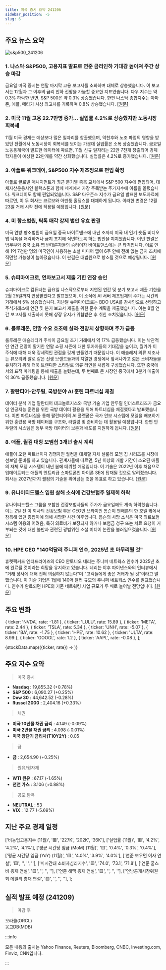 ```yaml
---
title: 미국 증시 요약 241206
sidebar_position: -5
slug: 6
---
```


## 주요 뉴스 요약

![s&p500_241206](/map/241206.png)

### 1. **나스닥·S&P500, 고용지표 발표로 연준 금리인하 기대감 높아져 주간 상승 마감**

금요일 미국 증시는 연말 마지막 고용 보고서를 소화하며 대체로 상승했습니다. 이 보고서는 12월과 그 이후의 금리 인하 전망을 가늠할 중요한 지표였습니다.
다우 지수는 약 0.3% 하락한 반면, S&P 500은 약 0.3% 상승했습니다. 한편 나스닥 종합지수는 아마존, 애플, 메타가 사상 최고치를 기록하며 0.8% 상승했습니다. [[원문]](https://finance.yahoo.com/news/live/stock-market-today-nasdaq-sp-500-pop-to-strong-weekly-gains-after-jobs-report-boosts-fed-rate-cut-odds-143107446.html)

### 2. **미국 11월 고용 22.7만명 증가... 실업률 4.2%로 상승했지만 노동시장 회복세**

11월 미국 경제는 예상보다 많은 일자리를 창출했으며, 악천후와 노조 파업의 영향을 받았던 전월에서 노동시장이 회복세를 보이는 가운데 실업률은 소폭 상승했습니다. 금요일 노동통계국이 발표한 데이터에 따르면, 11월 신규 일자리는 22만 7천개 창출되어 경제학자들이 예상한 22만개를 약간 상회했습니다. 실업률은 4.2%로 증가했습니다. [[원문]](https://finance.yahoo.com/news/us-economy-adds-227000-jobs-in-november-unemployment-rate-rises-to-42-as-labor-market-rebounds-133402055.html)

### 3. **아폴로·워크데이, S&P500 지수 재조정으로 편입 확정**

아폴로 글로벌 매니지먼트가 최근 분기별 종목 교체에서 S&P 500 지수에 편입되어, 대체자산운용사인 블랙스톤과 함께 세계에서 가장 주목받는 주가지수에 이름을 올렸습니다. 워크데이도 함께 편입되었습니다. S&P 다우존스 지수가 금요일 발표한 보도자료에 따르면, 이 두 회사는 코르보와 아멘툼 홀딩스를 대체하게 됩니다. 이러한 변경은 12월 23일 거래 시작 전에 적용될 예정입니다. [[원문]](https://www.bloomberg.com/news/articles/2024-12-06/apollo-and-workday-to-join-s-p-500-after-index-rebalancing?srnd=phx-markets&embedded-checkout=true)

### 4. **미 항소법원, 틱톡 매각 강제 법안 유효 판결**

미국 연방 항소법원이 금요일 중국 바이트댄스에 내년 초까지 미국 내 인기 숏폼 비디오 앱 틱톡을 매각하거나 금지 조치에 직면하도록 하는 법안을 지지했습니다. 이번 판결은 법무부와 중국 소유 앱 반대론자들의 승리이자 바이트댄스에는 큰 타격입니다. 이로 인해 1억 7천만 명의 미국인이 사용하는 소셜 미디어 앱이 6주 안에 전례 없는 금지 조치에 직면할 가능성이 높아졌습니다. 이 판결은 대법원으로 항소될 것으로 예상됩니다. [[원문]](https://www.reuters.com/legal/us-appeals-court-upholds-tiktok-law-forcing-its-sale-2024-12-06/)

### 5. **슈퍼마이크로, 연차보고서 제출 기한 연장 승인**

슈퍼마이크로 컴퓨터는 금요일 나스닥으로부터 지연된 연간 및 분기 보고서 제출 기한을 2월 25일까지 연장받았다고 발표했으며, 이 소식에 AI 서버 제조업체의 주가는 시간외 거래에서 5% 상승했습니다. 지난달 슈퍼마이크로는 BDO USA를 감사인으로 선임하고 주식거래소에 연간 및 분기 보고서 제출을 위한 준수 계획을 제출했습니다. 이는 8월 연간 보고서를 제출하지 못해 상장 유지가 위협받은 후 취한 조치였습니다. [[원문]](https://www.reuters.com/technology/super-micro-computer-gets-extension-file-delayed-annual-report-2024-12-06/)

### 6. **룰루레몬, 연말 수요 호조에 실적·전망치 상향하며 주가 급등**

룰루레몬 애슬레티카 주식이 금요일 조기 거래에서 약 17% 급등했습니다. 이는 낙관적인 연간 전망이 활기찬 연말 쇼핑 시즌에 대한 투자자들의 기대감을 높이고, 월가가 이 주식에 대해 더욱 강세적인 관점을 갖게 만들었기 때문입니다. 이 애슬레저 의류 제조사는 뷰오리와 알로 같은 신생 브랜드들과의 치열한 경쟁에서 앞서나가고 젊은 소비자들을 유치하기 위해 더욱 트렌디한 스타일로 의류 라인을 새롭게 구성했습니다. 또한 중국에서의 표적 마케팅을 통해 매출을 늘렸는데, 두 번째로 큰 시장인 중국에서 3분기 매출이 약 36% 급증했습니다. [[원문]](https://www.reuters.com/business/retail-consumer/lululemon-shares-surge-holiday-demand-helps-lift-forecast-results-2024-12-06/)

### 7. **팔란티어-안두릴, 국방분야 AI 훈련 파트너십 체결**

데이터 분석 기업 팔란티어 테크놀로지스와 국방 기술 기업 안두릴 인더스트리즈가 금요일 인공지능 훈련을 위한 국방 데이터 활용을 위해 파트너십을 체결했다고 발표했습니다. 이번 파트너십을 통해 팔란티어의 AI 플랫폼은 국가 안보 시스템에 모델을 배포하기 위한 훈련용 국방 데이터를 구조화, 라벨링 및 준비하는 데 활용될 예정입니다. 한편 안두릴의 시스템은 정부 국방 데이터의 보존과 배포를 지원하게 됩니다. [[원문]](https://www.reuters.com/technology/artificial-intelligence/palantir-anduril-sign-partnership-ai-training-defense-2024-12-06/)

### 8. **애플, 퀄컴 대항 모뎀칩 3개년 출시 계획**

애플이 오랜 파트너이자 경쟁자인 퀄컴을 대체할 자체 셀룰러 모뎀 칩 시리즈를 시장에 선보일 준비를 하고 있습니다. 관계자들에 따르면, 5년 이상의 개발 기간이 소요된 애플의 자체 모뎀 시스템이 내년 봄에 데뷔할 예정입니다. 이 기술은 2022년 이후 처음으로 업데이트되는 애플의 엔트리급 스마트폰인 아이폰 SE에 탑재될 것으로 알려졌습니다. 회사는 2027년까지 퀄컴의 기술을 뛰어넘는 것을 목표로 하고 있습니다. [[원문]](https://www.bloomberg.com/news/articles/2024-12-06/apple-s-three-year-modem-road-map-company-plans-to-beat-qualcomm-by-2027)

### 9. **유나이티드헬스 임원 살해 소식에 건강보험주 일제히 하락**

유나이티드헬스 그룹을 포함한 건강보험사들의 주가가 금요일에도 계속 하락했습니다. 이는 2일 전 이 회사의 건강보험 부문 CEO인 브라이언 톰슨이 맨해튼의 한 호텔 밖에서 잠복해 있던 총잡이에 의해 사망한 사건 이후입니다. 톰슨의 사망 소식은 미국 의료보험 시스템 이용의 어려움, 특히 의료비가 보장되지 않거나 보험금 청구 또는 치료 요청이 거부되는 것에 대한 불만과 관련된 광범위한 소셜 미디어 논란을 불러일으켰습니다. [[원문]](https://www.reuters.com/business/healthcare-pharmaceuticals/health-insurer-shares-fall-after-unitedhealth-exec-murder-2024-12-06/)

### 10. **HPE CEO "140억달러 주니퍼 인수, 2025년 초 마무리될 것"**

휴렛팩커드 엔터프라이즈의 CEO 안토니오 네리는 주니퍼 네트웍스 인수가 2025년 초에 완료될 것이라는 희망을 유지하고 있습니다. 네리는 야후 파이낸스와의 인터뷰에서 "거래 성사에 대해 전혀 의심하지 않는다"며 "고객들에게 좋은 거래가 될 것"이라고 말했습니다. 이 기술 기업은 1월에 140억 달러 규모의 주니퍼 네트웍스 인수를 발표했습니다. 인수가 완료되면 HPE의 기존 네트워킹 사업 규모가 두 배로 늘어날 전망입니다. [[원문]](https://finance.yahoo.com/news/hpe-ceo-on-14-billion-juniper-deal-it-should-close-in-early-2025-215810121.html)

## 주요 변화

  { ticker: 'NVDA', rate: -1.81 },
  { ticker: 'LULU', rate: 15.89 },
  { ticker: 'META', rate: 2.44 },
  { ticker: 'TSLA', rate: 5.34 },
  { ticker: 'UNH', rate: -5.07 },
  { ticker: 'BA', rate: -1.75 },
  { ticker: 'HPE', rate: 10.62 },
  { ticker: 'ULTA', rate: 8.99 },
  { ticker: 'GOOGL', rate: 1.2 },
  { ticker: 'AAPL', rate: -0.08 },
];

{stockData.map(({ticker, rate}) => <StockCardMini key={ticker} ticker={ticker} rate={rate}></StockCardMini>)}

## 주요 지수 요약

> 미국 증시

- **Nasdaq** : 19,855.32 (+0.78%)
- **S&P 500** : 6,090.27 (+0.25%)
- **Dow 30** : 44,642.52 (-0.28%)
- **Russel 2000** : 2,404.16 (+0.33%)

> 채권

- **미국 10년물 채권 금리** : 4.149 (-0.09%)
- **미국 2년물 채권 금리** : 4.098 (-0.01%)
- **미국 장단기 금리차(T10Y2Y)** : 0.05

> 금

- **금** : 2,654.90 (+0.25%)

> 원유/원자재

- **WTI 원유** : 67.17 (-1.65%)
- **천연 가스** : 3.106 (+0.88%)

> 공포 탐욕

- **NEUTRAL** : 53
- **VIX** : 12.77 (-5.69%)

## 지난 주요 경제 일정

  ['비농업고용지수 (11월)', '🟥', '227K', '202K', '36K'],
  ['실업률 (11월)', '🟥', '4.2%', '4.2%', '4.1%'],
  ['평균 시간당 임금 (MoM) (11월)', '🟨', '0.4%', '0.3%', '0.4%'],
  ['평균 시간당 임금 (YoY) (11월)', '🟨', '4.0%', '3.9%', '4.0%'],
  ['연준 보우먼 이사 연설', '🟨', '', '', ''],
  ['미시간대 소비자심리지수', '🟨', '74.0', '73.1', '71.8'],
  ['연준 굴스비 총재 연설', '🟨', '', '', ''],
  ['연준 해맥 총재 연설', '🟨', '', '', ''],
  ['연방공개시장위원회 데일리 총재 연설', '🟨', '', '', ''],
];

<EconomicCalendar data={eventsData} />

## 실적 발표 예정 (241209)

> 마감 후

오라클(ORCL)  
몽고DB(MDB)

:::info

모든 내용의 출처는 Yahoo Finance, Reuters, Bloomberg, CNBC, Investing.com, Finviz, CNN입니다.

:::
